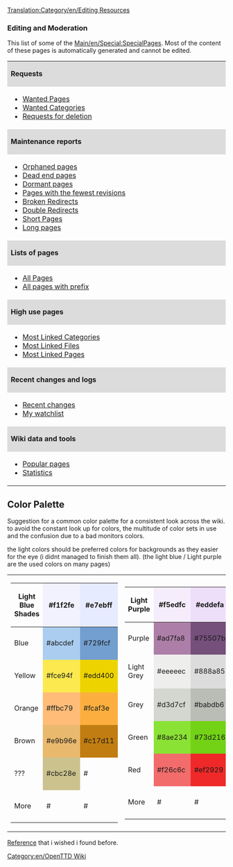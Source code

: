 <!-- temporary gathering data here until i'll find a better place for it --~~~~ -->
[[Translation:Category/en/Editing Resources]]
===Editing and Moderation===

This list of some of the [[Main/en/Special:SpecialPages]]. Most of the content of these pages is automatically generated and cannot be edited. 

{| width="100%"
|colspan=2 style="background:#DCDCDC;"|'''Requests'''
|-
| width="35%" |
* [[Main/en/Special:WantedPages|Wanted Pages]]
* [[Main/en/Special:Wantedcategories|Wanted Categories]]
* [[Category/en/Requests for deletion|Requests for deletion]]
|
* [[Category/en/Articles to be expanded|Articles to be expanded]]
* [[Category/en/Articles to be updated|Articles to be updated]]
* [[Category/en/Articles to be merged|Articles to be merged]]
|-
|colspan=2 style="background:#DCDCDC;"|'''Maintenance reports'''
|-
| 
* [[Main/en/Special:Lonelypages|Orphaned pages]]
* [[Main/en/Special:Deadendpages|Dead end pages]]
* [[Main/en/Special:Ancientpages|Dormant pages]]
* [[Main/en/Special:Fewestrevisions|Pages with the fewest revisions]]
* [[Main/en/Special:BrokenRedirects|Broken Redirects]]
* [[Main/en/Special:DoubleRedirects|Double Redirects]]
* [[Main/en/Special:ShortPages|Short Pages]]
* [[Main/en/Special:LongPages|Long pages]]
| style="vertical-align:top;"|
* [[Main/en/Special:Uncategorizedcategories|Uncategorized categories]]
* [[Main/en/Special:Uncategorizedpages|Uncategorized pages]]
* [[Main/en/Special:Uncategorizedimages|Uncategorized images]]
* [[Main/en/Special:Unusedimages|Unused images]]
* [[Main/en/Special:Unusedcategories|Unused categories]]
* [[Main/en/Special:Unusedtemplates|Unused templates]]
|-
|colspan=2 style="background:#DCDCDC;"|'''Lists of pages'''
|-
|
* [[Main/en/Special:AllPages|All Pages]]
* [[Main/en/Special:PrefixIndex|All pages with prefix]]
|
* [[Main/en/Special:Categories|Categories]]
* [[Main/en/Special:Listredirects|List of all redirects]]
|-
|colspan=2 style="background:#DCDCDC;"|'''High use pages'''
|-
|
* [[Main/en/Special:MostLinkedCategories|Most Linked Categories]]
* [[Main/en/Special:Mostimages|Most Linked Files]]
* [[Main/en/Special:Mostlinked|Most Linked Pages]]
|
* [[Main/en/Special:MostLinkedTemplates|Most Linked Templates]]
* [[Main/en/Special:MostCategories|Pages with the most categories]]
* [[Main/en/Special:MostRevisions|Pages with the most revisions]]
|-
|colspan=2 style="background:#DCDCDC;"|'''Recent changes and logs'''
|-
|
* [[Main/en/Special:RecentChanges|Recent changes]]
* [[Main/en/Special:Watchlist|My watchlist]]
|
* [[Main/en/Special:Newpages|New pages]]
* [[Main/en/Special:Newimages|New images]]
|-
|colspan=2 style="background:#DCDCDC;"|'''Wiki data and tools'''
|-
|
* [[Main/en/Special:Popularpages|Popular pages]]
* [[Main/en/Special:Statistics|Statistics]]
|
* [[Main/en/Special:Version|Version]]
|}


== Color Palette ==
Suggestion for a common color palette for a consistent look across the wiki.<br />
to avoid the constant look up for colors, the multitude of color sets in use and the confusion due to a bad monitors colors.

the light colors should be preferred colors for backgrounds as they easier for the eye (i didnt managed to finish them all).
(the light blue / Light purple are the used colors on many pages)


{|style="width:100%;"
|style="width:30%;"|
{|
!style="width:100px;"| Light Blue Shades
|style="background:#f1f2fe; height:75px; width:75px; -moz-border-radius:1em;"|#f1f2fe
|style="background:#e7ebff; height:75px; width:75px; -moz-border-radius:1em;"|#e7ebff
|-
! Blue
|style="background:#abcdef; height:75px; width:75px; -moz-border-radius:1em;"|#abcdef
|style="background:#729fcf; height:75px; width:75px; -moz-border-radius:1em;"|#729fcf
|-
! Yellow
|style="background:#fce94f; height:75px; width:75px; -moz-border-radius:1em;"|#fce94f
|style="background:#edd400; height:75px; width:75px; -moz-border-radius:1em;"|#edd400
|-
! Orange
|style="background:#ffbc79; height:75px; width:75px; -moz-border-radius:1em;"|#ffbc79
|style="background:#fcaf3e; height:75px; width:75px; -moz-border-radius:1em;"|#fcaf3e
|-
! Brown
|style="background:#e9b96e; height:75px; width:75px; -moz-border-radius:1em;"|#e9b96e
|style="background:#c17d11; height:75px; width:75px; -moz-border-radius:1em;"|#c17d11
|-
! ???
|style="background:#cbc28e; height:75px; width:75px; -moz-border-radius:1em;"|#cbc28e
|style=" height:75px; width:75px; -moz-border-radius:1em;"|#
|-
! More
|style=" height:75px; width:75px; -moz-border-radius:1em;"|#
|style=" height:75px; width:75px; -moz-border-radius:1em;"|#
|}
|
{|
!style="width:100px;"| Light Purple
|style="background:#f5edfc; height:75px; width:75px; -moz-border-radius:1em;"|#f5edfc
|style="background:#eddefa; height:75px; width:75px; -moz-border-radius:1em;"|#eddefa
|-
! Purple
|style="background:#ad7fa8; height:75px; width:75px; -moz-border-radius:1em;"|#ad7fa8
|style="background:#75507b; height:75px; width:75px; -moz-border-radius:1em;"|#75507b
|-
! Light Grey
|style="background:#eeeeec; height:75px; width:75px; -moz-border-radius:1em;"|#eeeeec
|style="background:#dcdcdc; height:75px; width:75px; -moz-border-radius:1em;"|#888a85
|-
! Grey
|style="background:#d3d7cf; height:75px; width:75px; -moz-border-radius:1em;"|#d3d7cf
|style="background:#babdb6; height:75px; width:75px; -moz-border-radius:1em;"|#babdb6
|-
! Green
|style="background:#8ae234; height:75px; width:75px; -moz-border-radius:1em;"|#8ae234
|style="background:#73d216; height:75px; width:75px; -moz-border-radius:1em;"|#73d216
|-
! Red
|style="background:#f26c6c; height:75px; width:75px; -moz-border-radius:1em;"|#f26c6c
|style="background:#ef2929; height:75px; width:75px; -moz-border-radius:1em;"|#ef2929
|-
! More
|style=" height:75px; width:75px; -moz-border-radius:1em;"|#
|style=" height:75px; width:75px; -moz-border-radius:1em;"|#
|}
|}


[http://help.wikia.com/wiki/Help:Color#X11_color_names Reference] that i wished i found before.



[[Category:en/OpenTTD Wiki]]